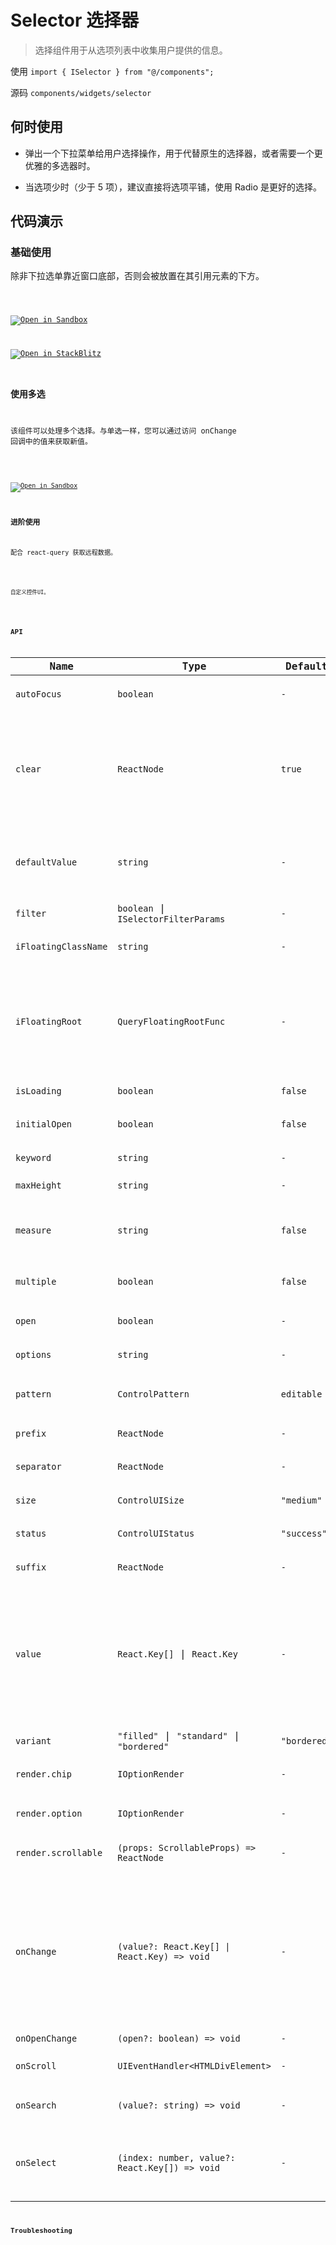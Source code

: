 # Selector 选择器

> 选择组件用于从选项列表中收集用户提供的信息。

使用 `import { ISelector } from "@/components";`

源码 `components/widgets/selector`

## 何时使用

* 弹出一个下拉菜单给用户选择操作，用于代替原生的选择器，或者需要一个更优雅的多选器时。

* 当选项少时（少于 5 项），建议直接将选项平铺，使用 Radio 是更好的选择。

## 代码演示

### 基础使用

除非下拉选单靠近窗口底部，否则会被放置在其引用元素的下方。

<code src='@/examples/selector/basic' />

[![Open in Sandbox](https://codesandbox.io/static/img/play-codesandbox.svg)](https://codesandbox.io/p/github/busy-mango/react-app/main?embed=1&file=%2Fsrc%2Fexamples%2Fselector%2Fbasic.tsx&showConsole=true)

[![Open in StackBlitz](https://developer.stackblitz.com/img/open_in_stackblitz.svg)](https://stackblitz.com/fork/github/busy-mango/react-app?file=src%2Fpages%2Findex.tsx)

### 使用多选

该组件可以处理多个选择。与单选一样，您可以通过访问 onChange 回调中的值来获取新值。

<code src='@/examples/selector/multiple' />

[![Open in Sandbox](https://codesandbox.io/static/img/play-codesandbox.svg)](https://codesandbox.io/p/github/busy-mango/react-app/main?embed=1&file=%2Fsrc%2Fexamples%2Fselector%2Fmultiple.tsx)

### 进阶使用

配合 react-query 获取远程数据。

<code src='@/examples/selector/promise' />

自定义控件UI。

<code src='@/examples/selector/custom' />

## API

| Name                 | Type                                           | Default      | Description                                                                                                                                                     |
| -------------------- | ---------------------------------------------- | ------------ | --------------------------------------------------------------------------------------------------------------------------------------------------------------- |
| `autoFocus`          | `boolean`                                      | `-`          | Whether to get focus by default.                                                                                                                                |
| `clear`              | `ReactNode`                                    | `true`       | Icon for the clear button, default is true to show the default icon, set false to disable the clear button.                                                     |
| `defaultValue`       | `string`                                       | `-`          | The default value. Use when the component is not controlled.                                                                                                    |
| `filter`             | `boolean` \| `ISelectorFilterParams`           | `-`          | Option filter configuration.                                                                                                                                    |
| `iFloatingClassName` | `string`                                       | `-`          | Floating element className.                                                                                                                                     |
| `iFloatingRoot`      | `QueryFloatingRootFunc`                        | `-`          | Floating are rendered to the root by default, or you can specify the root node using this method.                                                               |
| `isLoading`          | `boolean`                                      | `false`      | Control loading UI.                                                                                                                                             |
| `initialOpen`        | `boolean`                                      | `false`      | If true, floating will open on mount.                                                                                                                           |
| `keyword`            | `string`                                       | `-`          | Control search text state.                                                                                                                                      |
| `maxHeight`          | `string`                                       | `-`          | Set scrollable height.                                                                                                                                          |
| `measure`            | `string`                                       | `false`      | If true, scrollable will auto measure item height.                                                                                                              |
| `multiple`           | `boolean`                                      | `false`      | Callbacks for expanding scrollable.                                                                                                                             |
| `open`               | `boolean`                                      | `-`          | Control floating open state.                                                                                                                                    |
| `options`            | `string`                                       | `-`          | Select options.                                                                                                                                                 |
| `pattern`            | `ControlPattern`                               | `editable`   | Setting the control interaction mode                                                                                                                            |
| `prefix`             | `ReactNode`                                    | `-`          | Customized prefix icons.                                                                                                                                        |
| `separator`          | `ReactNode`                                    | `-`          | Separators for automatic word separation                                                                                                                        |
| `size`               | `ControlUISize`                                | `"medium"`   | Selection wrap size                                                                                                                                             |
| `status`             | `ControlUIStatus`                              | `"success"`  | Setting the calibration status                                                                                                                                  |
| `suffix`             | `ReactNode`                                    | `-`          | Customized suffix icons.                                                                                                                                        |
| `value`              | `React.Key[]` \| `React.Key`                   | `-`          | The input value. Providing an null will select no options. Set to an `null` if you don't want any of the available options to be selected.                      |
| `variant`            | `"filled"` \| `"standard"` \| `"bordered"`     | `"bordered"` | Morphological variant                                                                                                                                           |
| `render.chip`        | `IOptionRender`                                | `-`          | Rendering method for chip                                                                                                                                       |
| `render.option`      | `IOptionRender`                                | `-`          | Rendering method for option                                                                                                                                     |
| `render.scrollable`  | `(props: ScrollableProps) => ReactNode`        | `-`          | Rendering method for scrollable                                                                                                                                 |
| `onChange`           | `(value?: React.Key[] \| React.Key) => void`   | `-`          | Callback fired when a menu item is selected. <br/> Warning: This is a generic event, not a change event, unless the change event is caused by browser autofill. |
| `onOpenChange`       | `(open?: boolean) => void`                     | `-`          | -                                                                                                                                                               |
| `onScroll`           | `UIEventHandler<HTMLDivElement>`               | `-`          | Callbacks when scrolling a scrollable.                                                                                                                          |
| `onSearch`           | `(value?: string) => void`                     | `-`          | Callback when search value changes.                                                                                                                             |
| `onSelect`           | `(index: number, value?: React.Key[]) => void` | `-`          | Called when selected, parameter is the value (or key) of the selected item.                                                                                     |

## Troubleshooting
